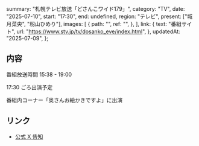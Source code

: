   summary: "札幌テレビ放送「どさんこワイド179」",
  category: "TV",
  date: "2025-07-10",
  start: "17:30",
  end: undefined,
  region: "テレビ",
  present: ["城月菜央", "籾山ひめり"],
  images: [
    {
      path: "",
      ref: "",
    },
  ],
  link: {
    text: "番組サイト",
    url: "https://www.stv.jp/tv/dosanko_eve/index.html",
  },
  updatedAt: "2025-07-09",
};

## 内容

番組放送時間 15:38 - 19:00

17:30 ごろ出演予定

番組内コーナー「奥さんお絵かきですよ」に出演

## リンク

- [公式 X 告知](https://x.com/takanenofficial/status/1942871358289195370)
